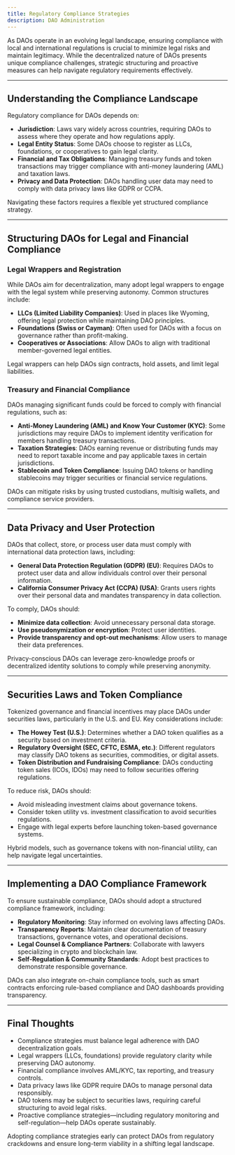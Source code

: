 ```yaml
---
title: Regulatory Compliance Strategies
description: DAO Administration
---
```


As DAOs operate in an evolving legal landscape, ensuring compliance with local and international regulations is crucial to minimize legal risks and maintain legitimacy. While the decentralized nature of DAOs presents unique compliance challenges, strategic structuring and proactive measures can help navigate regulatory requirements effectively.  

---

## **Understanding the Compliance Landscape**  

Regulatory compliance for DAOs depends on:  

- **Jurisdiction**: Laws vary widely across countries, requiring DAOs to assess where they operate and how regulations apply.  
- **Legal Entity Status**: Some DAOs choose to register as LLCs, foundations, or cooperatives to gain legal clarity.  
- **Financial and Tax Obligations**: Managing treasury funds and token transactions may trigger compliance with anti-money laundering (AML) and taxation laws.  
- **Privacy and Data Protection**: DAOs handling user data may need to comply with data privacy laws like GDPR or CCPA.  

Navigating these factors requires a flexible yet structured compliance strategy.  

---

## **Structuring DAOs for Legal and Financial Compliance**  

### **Legal Wrappers and Registration**  
While DAOs aim for decentralization, many adopt legal wrappers to engage with the legal system while preserving autonomy. Common structures include:  

- **LLCs (Limited Liability Companies)**: Used in places like Wyoming, offering legal protection while maintaining DAO principles.  
- **Foundations (Swiss or Cayman)**: Often used for DAOs with a focus on governance rather than profit-making.  
- **Cooperatives or Associations**: Allow DAOs to align with traditional member-governed legal entities.  

Legal wrappers can help DAOs sign contracts, hold assets, and limit legal liabilities.  

### **Treasury and Financial Compliance**  
DAOs managing significant funds could be forced to comply with financial regulations, such as:  

- **Anti-Money Laundering (AML) and Know Your Customer (KYC)**: Some jurisdictions may require DAOs to implement identity verification for members handling treasury transactions.  
- **Taxation Strategies**: DAOs earning revenue or distributing funds may need to report taxable income and pay applicable taxes in certain jurisdictions.  
- **Stablecoin and Token Compliance**: Issuing DAO tokens or handling stablecoins may trigger securities or financial service regulations.  

DAOs can mitigate risks by using trusted custodians, multisig wallets, and compliance service providers.  

---

## **Data Privacy and User Protection**  

DAOs that collect, store, or process user data must comply with international data protection laws, including:  

- **General Data Protection Regulation (GDPR) (EU)**: Requires DAOs to protect user data and allow individuals control over their personal information.  
- **California Consumer Privacy Act (CCPA) (USA)**: Grants users rights over their personal data and mandates transparency in data collection.  

To comply, DAOs should:  

- **Minimize data collection**: Avoid unnecessary personal data storage.  
- **Use pseudonymization or encryption**: Protect user identities.  
- **Provide transparency and opt-out mechanisms**: Allow users to manage their data preferences.  

Privacy-conscious DAOs can leverage zero-knowledge proofs or decentralized identity solutions to comply while preserving anonymity.  

---

## **Securities Laws and Token Compliance**  

Tokenized governance and financial incentives may place DAOs under securities laws, particularly in the U.S. and EU. Key considerations include:  

- **The Howey Test (U.S.)**: Determines whether a DAO token qualifies as a security based on investment criteria.  
- **Regulatory Oversight (SEC, CFTC, ESMA, etc.)**: Different regulators may classify DAO tokens as securities, commodities, or digital assets.  
- **Token Distribution and Fundraising Compliance**: DAOs conducting token sales (ICOs, IDOs) may need to follow securities offering regulations.  

To reduce risk, DAOs should:  

- Avoid misleading investment claims about governance tokens.  
- Consider token utility vs. investment classification to avoid securities regulations.  
- Engage with legal experts before launching token-based governance systems.  

Hybrid models, such as governance tokens with non-financial utility, can help navigate legal uncertainties.  

---

## **Implementing a DAO Compliance Framework**  

To ensure sustainable compliance, DAOs should adopt a structured compliance framework, including:  

- **Regulatory Monitoring**: Stay informed on evolving laws affecting DAOs.  
- **Transparency Reports**: Maintain clear documentation of treasury transactions, governance votes, and operational decisions.  
- **Legal Counsel & Compliance Partners**: Collaborate with lawyers specializing in crypto and blockchain law.  
- **Self-Regulation & Community Standards**: Adopt best practices to demonstrate responsible governance.  

DAOs can also integrate on-chain compliance tools, such as smart contracts enforcing rule-based compliance and DAO dashboards providing transparency.  

---

## **Final Thoughts**  

- Compliance strategies must balance legal adherence with DAO decentralization goals.  
- Legal wrappers (LLCs, foundations) provide regulatory clarity while preserving DAO autonomy.  
- Financial compliance involves AML/KYC, tax reporting, and treasury controls.  
- Data privacy laws like GDPR require DAOs to manage personal data responsibly.  
- DAO tokens may be subject to securities laws, requiring careful structuring to avoid legal risks.  
- Proactive compliance strategies—including regulatory monitoring and self-regulation—help DAOs operate sustainably.  

Adopting compliance strategies early can protect DAOs from regulatory crackdowns and ensure long-term viability in a shifting legal landscape.  

